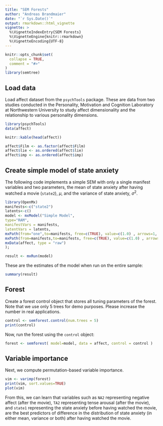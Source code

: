 ```yaml
---
title: "SEM Forests"
author: "Andreas Brandmaier"
date: "`r Sys.Date()`"
output: rmarkdown::html_vignette
vignette: >
  %\VignetteIndexEntry{SEM Forests}
  %\VignetteEngine{knitr::rmarkdown}
  %\VignetteEncoding{UTF-8}
---
```


```r
knitr::opts_chunk$set(
  collapse = TRUE,
  comment = "#>"
)
library(semtree)
```

## Load data

Load affect dataset from the `psychTools` package. These are data from two studies conducted in the Personality, Motivation and Cognition Laboratory at Northwestern University to  study affect dimensionality and the relationship to various personality dimensions.

```r
library(psychTools)
data(affect)

knitr::kable(head(affect))

affect$Film <- as.factor(affect$Film)
affect$lie <- as.ordered(affect$lie)
affect$imp <- as.ordered(affect$imp)
```

## Create simple model of state anxiety

The following code implements a simple SEM with only a single manifest variables and two parameters, the mean of state anxiety after having watched a movie (`state2`), $\mu$, and the variance of state anxiety, $\sigma^2$.

```r
library(OpenMx)
manifests<-c("state2")
latents<-c()
model <- mxModel("Simple Model", 
type="RAM",
manifestVars = manifests,
latentVars = latents,
mxPath(from="one",to=manifests, free=c(TRUE), value=c(1.0) , arrows=1, label=c("mu") ),
mxPath(from=manifests,to=manifests, free=c(TRUE), value=c(1.0) , arrows=2, label=c("sigma2") ),
mxData(affect, type = "raw")
);

result <- mxRun(model)
```

These are the estimates of the model when run on the entire sample:

```r
summary(result)
```

## Forest

Create a forest control object that stores all tuning parameters of the forest. Note that we use only 5 trees for demo purposes. Please increase the number in real applications.

```r
control <- semforest.control(num.trees = 5)
print(control)
```

Now, run the forest using the `control` object:

```r
forest <- semforest( model=model, data = affect, control = control )
```

## Variable importance

Next, we compute permutation-based variable importance.

```r
vim <- varimp(forest)
print(vim, sort.values=TRUE)
plot(vim)
```

From this, we can learn that variables such as `NA2` representing negative affect (after the movie), `TA2` representing tense arousal (after the movie), and `state1` representing the state anxiety before having watched the movie, are the best predictors of difference in the distribution of state anxiety (in either mean, variance or both) after having watched the movie. 